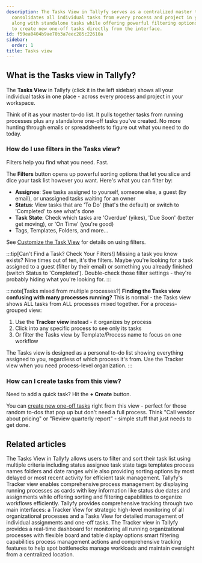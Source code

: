 ```yaml
---
description: The Tasks View in Tallyfy serves as a centralized master to-do list that
  consolidates all individual tasks from every process and project in your workspace
  along with standalone tasks while offering powerful filtering options and the ability
  to create new one-off tasks directly from the interface.
id: f59ea0404b9ae70b3a7eec285c22610a
sidebar:
  order: 1
title: Tasks view
---
```


## What is the Tasks view in Tallyfy?

The **Tasks View** in Tallyfy (click it in the left sidebar) shows all your individual tasks in one place - across every process and project in your workspace.

Think of it as your master to-do list. It pulls together tasks from running processes plus any standalone one-off tasks you've created. No more hunting through emails or spreadsheets to figure out what you need to do today.

### How do I use filters in the Tasks view?

Filters help you find what you need. Fast.

The **Filters** button opens up powerful sorting options that let you slice and dice your task list however you want. Here's what you can filter by:

*   **Assignee**: See tasks assigned to yourself, someone else, a guest (by email), or unassigned tasks waiting for an owner
*   **Status**: View tasks that are 'To Do' (that's the default) or switch to 'Completed' to see what's done
*   **Task State**: Check which tasks are 'Overdue' (yikes), 'Due Soon' (better get moving), or 'On Time' (you're good)
*   Tags, Templates, Folders, and more...

See [Customize the Task View](/products/pro/tracking-and-tasks/tasks-view/how-can-i-customize-task-views-in-tallyfy/) for details on using filters.

:::tip[Can't Find a Task? Check Your Filters!]
Missing a task you know exists? Nine times out of ten, it's the filters. Maybe you're looking for a task assigned to a guest (filter by their email) or something you already finished (switch Status to 'Completed'). Double-check those filter settings - they're probably hiding what you're looking for.
:::

:::note[Tasks mixed from multiple processes?]
**Finding the Tasks view confusing with many processes running?** This is normal - the Tasks view shows ALL tasks from ALL processes mixed together. For a process-grouped view:
1. Use the **Tracker view** instead - it organizes by process
2. Click into any specific process to see only its tasks
3. Or filter the Tasks view by Template/Process name to focus on one workflow

The Tasks view is designed as a personal to-do list showing everything assigned to you, regardless of which process it's from. Use the Tracker view when you need process-level organization.
:::

### How can I create tasks from this view?

Need to add a quick task? Hit the **+ Create** button.

You can [create new one-off tasks](/products/pro/tracking-and-tasks/tasks/how-to-create-a-one-off-task-in-tallyfy/) right from this view - perfect for those random to-dos that pop up but don't need a full process. Think "Call vendor about pricing" or "Review quarterly report" - simple stuff that just needs to get done.


<PageTree />


## Related articles
<CardGrid>
<LinkTitleCard header="<b>Tasks View > Customize the task view</b>" href="/products/pro/tracking-and-tasks/tasks-view/how-can-i-customize-task-views-in-tallyfy/" > The Tasks View in Tallyfy allows users to filter and sort their task list using multiple criteria including status assignee task state tags templates process names folders and date ranges while also providing sorting options by most delayed or most recent activity for efficient task management. </LinkTitleCard>
<LinkTitleCard header="<b>Tracker View > Manage and track my processes</b>" href="/products/pro/tracking-and-tasks/tracker-view/how-can-i-manage-and-track-my-processes-on-tallyfy/" > Tallyfy's Tracker view enables comprehensive process management by displaying running processes as cards with key information like status due dates and assignments while offering sorting and filtering capabilities to organize workflows efficiently. </LinkTitleCard>
<LinkTitleCard header="<b>Pro > Tracking</b>" href="/products/pro/tracking-and-tasks/" > Tallyfy provides comprehensive tracking through two main interfaces: a Tracker View for strategic high-level monitoring of all organizational processes and a Tasks View for detailed management of individual assignments and one-off tasks. </LinkTitleCard>
<LinkTitleCard header="<b>Tracking And Tasks > Tracker view</b>" href="/products/pro/tracking-and-tasks/tracker-view/" > The Tracker view in Tallyfy provides a real-time dashboard for monitoring all running organizational processes with flexible board and table display options smart filtering capabilities process management actions and comprehensive tracking features to help spot bottlenecks manage workloads and maintain oversight from a centralized location. </LinkTitleCard>
</CardGrid>